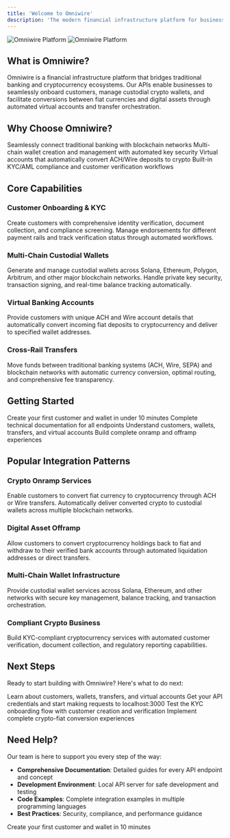 ```yaml
---
title: 'Welcome to Omniwire'
description: 'The modern financial infrastructure platform for businesses'
---
```


<img
  className="block dark:hidden"
  src="/images/hero.png"
  alt="Omniwire Platform"
/>
<img
  className="hidden dark:block"
  src="/images/hero.png"
  alt="Omniwire Platform"
/>

## What is Omniwire?

Omniwire is a financial infrastructure platform that bridges traditional banking and cryptocurrency ecosystems. Our APIs enable businesses to seamlessly onboard customers, manage custodial crypto wallets, and facilitate conversions between fiat currencies and digital assets through automated virtual accounts and transfer orchestration.

## Why Choose Omniwire?

<CardGroup cols={2}>
  <Card title="Crypto-Fiat Bridge" icon="bridge">
    Seamlessly connect traditional banking with blockchain networks
  </Card>
  <Card title="Custodial Wallet Management" icon="wallet">
    Multi-chain wallet creation and management with automated key security
  </Card>
  <Card title="Automated Conversions" icon="arrows-rotate">
    Virtual accounts that automatically convert ACH/Wire deposits to crypto
  </Card>
  <Card title="Compliant Onboarding" icon="shield-check">
    Built-in KYC/AML compliance and customer verification workflows
  </Card>
</CardGroup>

## Core Capabilities

### Customer Onboarding & KYC
Create customers with comprehensive identity verification, document collection, and compliance screening. Manage endorsements for different payment rails and track verification status through automated workflows.

### Multi-Chain Custodial Wallets  
Generate and manage custodial wallets across Solana, Ethereum, Polygon, Arbitrum, and other major blockchain networks. Handle private key security, transaction signing, and real-time balance tracking automatically.

### Virtual Banking Accounts
Provide customers with unique ACH and Wire account details that automatically convert incoming fiat deposits to cryptocurrency and deliver to specified wallet addresses.

### Cross-Rail Transfers
Move funds between traditional banking systems (ACH, Wire, SEPA) and blockchain networks with automatic currency conversion, optimal routing, and comprehensive fee transparency.

## Getting Started

<CardGroup cols={2}>
  <Card
    title="Quick Start Guide"
    icon="rocket"
    href="/get-started/quickstart"
  >
    Create your first customer and wallet in under 10 minutes
  </Card>
  <Card
    title="API Reference"
    icon="code"
    href="/api-reference/authentication"
  >
    Complete technical documentation for all endpoints
  </Card>
  <Card
    title="Core Concepts"
    icon="lightbulb"
    href="/concepts/customers"
  >
    Understand customers, wallets, transfers, and virtual accounts
  </Card>
  <Card
    title="Integration Guides"
    icon="book-open"
    href="/guides/onramp-flow"
  >
    Build complete onramp and offramp experiences
  </Card>
</CardGroup>

## Popular Integration Patterns

### Crypto Onramp Services
Enable customers to convert fiat currency to cryptocurrency through ACH or Wire transfers. Automatically deliver converted crypto to custodial wallets across multiple blockchain networks.

### Digital Asset Offramp
Allow customers to convert cryptocurrency holdings back to fiat and withdraw to their verified bank accounts through automated liquidation addresses or direct transfers.

### Multi-Chain Wallet Infrastructure  
Provide custodial wallet services across Solana, Ethereum, and other networks with secure key management, balance tracking, and transaction orchestration.

### Compliant Crypto Business
Build KYC-compliant cryptocurrency services with automated customer verification, document collection, and regulatory reporting capabilities.

## Next Steps

Ready to start building with Omniwire? Here's what to do next:

<Steps>
  <Step title="Understand the API">
    Learn about customers, wallets, transfers, and virtual accounts
  </Step>
  <Step title="Set Up Development">
    Get your API credentials and start making requests to localhost:3000
  </Step>
  <Step title="Create Your First Customer">
    Test the KYC onboarding flow with customer creation and verification
  </Step>
  <Step title="Build Onramp/Offramp">
    Implement complete crypto-fiat conversion experiences
  </Step>
</Steps>

## Need Help?

Our team is here to support you every step of the way:

- **Comprehensive Documentation**: Detailed guides for every API endpoint and concept
- **Development Environment**: Local API server for safe development and testing
- **Code Examples**: Complete integration examples in multiple programming languages
- **Best Practices**: Security, compliance, and performance guidance

<Card title="Get Started Now" href="/get-started/quickstart" icon="arrow-right">
  Create your first customer and wallet in 10 minutes
</Card>